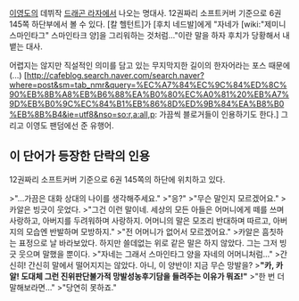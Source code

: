 [[이영도]]의 데뷔작 [[드래곤 라자]]에서 나오는 명대사. 12권짜리 소프트커버 기준으로 6권 145쪽 하단부에서 볼 수 있다. [칼 헬턴트]가 [후치 네드발]에게 "자네가 [wiki:"제미니 스마인타그" 스마인타크 양]을 그리워하는 것처럼..."이란 말을 하자 후치가 당황해서 내뱉는 대사.

어렵지는 않지만 직설적인 의미를 담고 있는 무지막지한 길이의 한자어라는 포스 때문에(...) [http://cafeblog.search.naver.com/search.naver?where=post&sm=tab_nmr&query=%EC%A7%84%EC%9C%84%ED%8C%90%EB%8B%A8%EB%B6%88%EA%B0%80%EC%A0%81%20%EB%A7%9D%EB%B0%9C%EC%84%B1%EB%86%8D%ED%9B%84%EA%B8%B0%EB%8B%B4&ie=utf8&nso=so:r,a:all,p: 가끔씩 블로거들이 인용하기도 한다.] 그리고 이영도 팬덤에선 준 유행어.

== 이 단어가 등장한 단락의 인용 ==
12권짜리 소프트커버 기준으로 6권 145쪽의 하단에 위치하고 있다.

>"…가끔은 대화 상대의 나이를 생각해주세요."
>"응?"
>"무슨 말인지 모르겠어요."
>카알은 빙긋이 웃었다.
>"그건 이런 말이네. 세상의 모든 아들은 어머니에게 떼를 쓰며 사랑하고, 아버지를 두려워하며 사랑하지. 어머니의 말은 모조리 반대하며 따르고, 아버지의 모습엔 반발하며 모방하지."
>"전 어머니가 없어서 모르겠어요."
>카알은 흠칫하는 표정으로 날 바라보았다. 하지만 쓸데없는 위로 같은 말은 하지 않았다. 그는 그저 빙긋 웃으며 말했을 뿐이다.
>"자네는 그래서 스마인타그 양을 자네의 어머니처럼…"
>간신히! 간신히 말에서 떨어지지는 않았다. 아니, 이 양반이! 지금 무슨 망발을?
>'''"카, 카알! 도대체 그런 진위판단불가적 망발성농후기담을 들려주는 이유가 뭐죠!"'''
>"한 번 더 말해보라면…"
>"당연히 못하죠."
